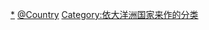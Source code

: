{{Categories by country|nocat}}

[[Category:各國軍事|*]]
[[Category:大洋洲軍事|@Country]]
[[Category:依大洋洲国家来作的分类|Category:依大洋洲国家来作的分类]]
